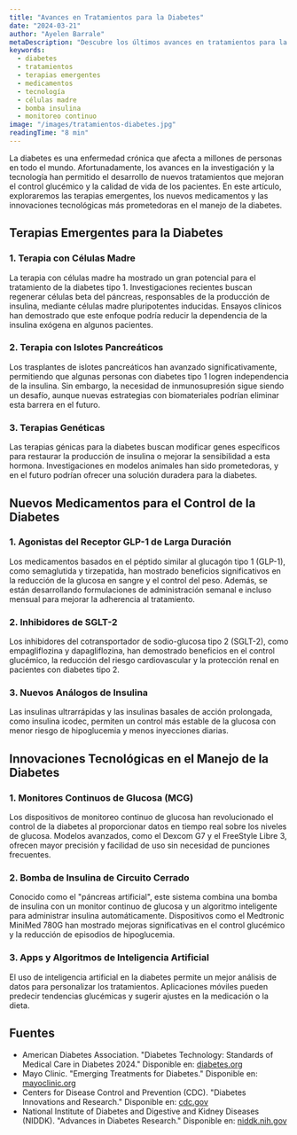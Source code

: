```yaml
---
title: "Avances en Tratamientos para la Diabetes"
date: "2024-03-21"
author: "Ayelen Barrale"
metaDescription: "Descubre los últimos avances en tratamientos para la diabetes, incluyendo terapias emergentes, nuevos medicamentos y tecnologías innovadoras para un mejor control."
keywords:
  - diabetes
  - tratamientos
  - terapias emergentes
  - medicamentos
  - tecnología
  - células madre
  - bomba insulina
  - monitoreo continuo
image: "/images/tratamientos-diabetes.jpg"
readingTime: "8 min"
---
```


La diabetes es una enfermedad crónica que afecta a millones de personas en todo el mundo. Afortunadamente, los avances en la investigación y la tecnología han permitido el desarrollo de nuevos tratamientos que mejoran el control glucémico y la calidad de vida de los pacientes. En este artículo, exploraremos las terapias emergentes, los nuevos medicamentos y las innovaciones tecnológicas más prometedoras en el manejo de la diabetes.

## Terapias Emergentes para la Diabetes

### 1. Terapia con Células Madre

La terapia con células madre ha mostrado un gran potencial para el tratamiento de la diabetes tipo 1. Investigaciones recientes buscan regenerar células beta del páncreas, responsables de la producción de insulina, mediante células madre pluripotentes inducidas. Ensayos clínicos han demostrado que este enfoque podría reducir la dependencia de la insulina exógena en algunos pacientes.

### 2. Terapia con Islotes Pancreáticos

Los trasplantes de islotes pancreáticos han avanzado significativamente, permitiendo que algunas personas con diabetes tipo 1 logren independencia de la insulina. Sin embargo, la necesidad de inmunosupresión sigue siendo un desafío, aunque nuevas estrategias con biomateriales podrían eliminar esta barrera en el futuro.

### 3. Terapias Genéticas

Las terapias génicas para la diabetes buscan modificar genes específicos para restaurar la producción de insulina o mejorar la sensibilidad a esta hormona. Investigaciones en modelos animales han sido prometedoras, y en el futuro podrían ofrecer una solución duradera para la diabetes.

## Nuevos Medicamentos para el Control de la Diabetes

### 1. Agonistas del Receptor GLP-1 de Larga Duración

Los medicamentos basados en el péptido similar al glucagón tipo 1 (GLP-1), como semaglutida y tirzepatida, han mostrado beneficios significativos en la reducción de la glucosa en sangre y el control del peso. Además, se están desarrollando formulaciones de administración semanal e incluso mensual para mejorar la adherencia al tratamiento.

### 2. Inhibidores de SGLT-2

Los inhibidores del cotransportador de sodio-glucosa tipo 2 (SGLT-2), como empagliflozina y dapagliflozina, han demostrado beneficios en el control glucémico, la reducción del riesgo cardiovascular y la protección renal en pacientes con diabetes tipo 2.

### 3. Nuevos Análogos de Insulina

Las insulinas ultrarrápidas y las insulinas basales de acción prolongada, como insulina icodec, permiten un control más estable de la glucosa con menor riesgo de hipoglucemia y menos inyecciones diarias.

## Innovaciones Tecnológicas en el Manejo de la Diabetes

### 1. Monitores Continuos de Glucosa (MCG)

Los dispositivos de monitoreo continuo de glucosa han revolucionado el control de la diabetes al proporcionar datos en tiempo real sobre los niveles de glucosa. Modelos avanzados, como el Dexcom G7 y el FreeStyle Libre 3, ofrecen mayor precisión y facilidad de uso sin necesidad de punciones frecuentes.

### 2. Bomba de Insulina de Circuito Cerrado

Conocido como el "páncreas artificial", este sistema combina una bomba de insulina con un monitor continuo de glucosa y un algoritmo inteligente para administrar insulina automáticamente. Dispositivos como el Medtronic MiniMed 780G han mostrado mejoras significativas en el control glucémico y la reducción de episodios de hipoglucemia.

### 3. Apps y Algoritmos de Inteligencia Artificial

El uso de inteligencia artificial en la diabetes permite un mejor análisis de datos para personalizar los tratamientos. Aplicaciones móviles pueden predecir tendencias glucémicas y sugerir ajustes en la medicación o la dieta.

## Fuentes

- American Diabetes Association. "Diabetes Technology: Standards of Medical Care in Diabetes 2024." Disponible en: [diabetes.org](https://www.diabetes.org/living-with-diabetes/devices-technology)
- Mayo Clinic. "Emerging Treatments for Diabetes." Disponible en: [mayoclinic.org](https://www.mayoclinic.org/diseases-conditions/diabetes/diagnosis-treatment/drc-20371451)
- Centers for Disease Control and Prevention (CDC). "Diabetes Innovations and Research." Disponible en: [cdc.gov](https://www.cdc.gov/diabetes/research/index.html)
- National Institute of Diabetes and Digestive and Kidney Diseases (NIDDK). "Advances in Diabetes Research." Disponible en: [niddk.nih.gov](https://www.niddk.nih.gov/research-funding/research-programs/diabetes)
